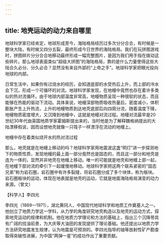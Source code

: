 ```yaml
---
---
---
```

title: 地壳运动的动力来自哪里
---




地球科学家已经肯定，地球形成至今，海陆格局经历过多次分分合合，有时候是一整块大陆，有时候又四分五裂，最终形成今日世界的海陆格局。我们在玩拼图游戏时，拼图碎片分分合合地移动最终形成一幅完整图片，是因为我们用手指在拨动这些碎片。那么地球表面类似“超级大拼图”的海陆格局，靠的是什么力量使得这些大陆合久必分、分久必合？显然没有来自外部的“上帝之手”。地球科学家把眼光投向地球的内部。



日常生活中，如果你有过烧水的经历，会知道底部的水受热后上升，而上部的冷水会下沉，形成一个可循环的对流。地球科学家发现，在地幔中竟然也存在着许多类似的热对流循环。由于地球内部温度非常高，地幔物质呈现一种很软的状态，而且能够在热能的驱动下流动。具体来说，地幔深部物质吸收热量后，密度减小，体积膨胀产生上升热流，上升的地幔物质到达地壳底部后向四周分流，随着温度下降，地幔物质密度增大，又沉降到地幔中，这就是地幔对流过程。地幔对流最早是20世纪30年代由英国地质学家霍姆斯提出来的，当时他是为了解释魏格纳提出的大陆漂移假说，因而设想地壳就像一只筏子一样漂浮在流动的地幔上。



地幔中存在着类似烧开水的热对流过程



那么，地壳就是在地幔上移动的吗？地球科学家用地震波这盏“明灯”进一步探测地下的物质性质，发现地幔的最上面一部分竟然也是固态的，而且这一部分和地壳是连为一体的，显然并非地壳在地幔上移动。唯一的可能就是地壳和地幔上部一起，在地幔下部对流的牵引下一起缓慢地移动。地球科学家把这两个联系紧密的“固态兄弟”称为岩石圈，岩石圈中有许多裂缝，将岩石圈分成了多个块体，称为板块。岩石圈板块的运动，体现在地表就是地壳的运动，它就是地面海陆格局演变的动力来源。（曾文）





【科学人】李四光



李四光（1889—1971），湖北黄冈人，中国现代地球科学和地质工作奠基人之一。他创立了地质力学这一学科，从力学的角度研究地壳构造以及地壳的运动方式，探索地壳运动的规律和机制。他在地质力学理论和方法的基础上，指出三个沉降带具有广阔的找油前景，为大庆等大油田的发现提供了理论基础。他还提出以地质力学方法研究地震发生规律，认为地震是可预测的。李四光指导的铀等放射性矿产勘查取得突破性进展，为中国“两弹一星”的成功作出了重要贡献。